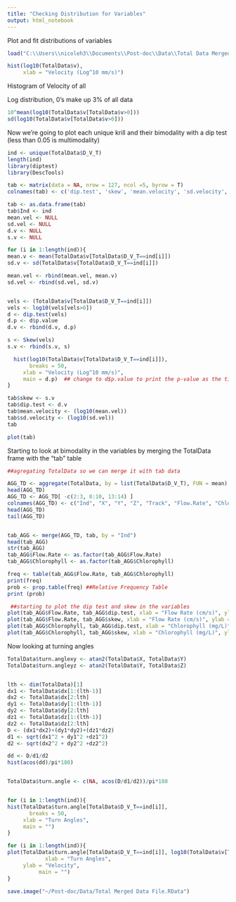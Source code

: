 ```yaml
---
title: "Checking Distribution for Variables"
output: html_notebook
---
```


Plot and fit distributions of variables

```r

load("C:\\Users\\nicoleh3\\Documents\\Post-doc\\Data\\Total Data Merged File (Sep 24 2021).Rda")

hist(log10(TotalData$v),
     xlab = "Velocity (Log^10 mm/s)")

```

Histogram of Velocity of all

Log distribution, 0's make up 3% of all data

```r
10^mean(log10(TotalData$v[TotalData$v>0]))
sd(log10(TotalData$v[TotalData$v>0]))

```
Now we're going to plot each unique krill and their bimodality with a dip test (less than 0.05 is multimodality)

```r
ind <- unique(TotalData$D_V_T)
length(ind)
library(diptest)
library(DescTools)

tab <- matrix(data = NA, nrow = 127, ncol =5, byrow = T)
colnames(tab) <- c('dip.test', 'skew', 'mean.velocity', 'sd.velocity', 'Ind')

tab <- as.data.frame(tab)
tab$Ind <- ind
mean.vel <- NULL
sd.vel <- NULL
d.v <- NULL
s.v <- NULL

for (i in 1:length(ind)){
mean.v <- mean(TotalData$v[TotalData$D_V_T==ind[i]])
sd.v <- sd(TotalData$v[TotalData$D_V_T==ind[i]])

mean.vel <- rbind(mean.vel, mean.v)
sd.vel <- rbind(sd.vel, sd.v)


vels <- (TotalData$v[TotalData$D_V_T==ind[i]])
vels <- log10(vels[vels>0])
d <- dip.test(vels)
d.p <- d$p.value
d.v <- rbind(d.v, d.p)

s <- Skew(vels)
s.v <- rbind(s.v, s)

  hist(log10(TotalData$v[TotalData$D_V_T==ind[i]]),
       breaks = 50,
     xlab = "Velocity (Log^10 mm/s)",
     main = d.p)  ## change to d$p.value to print the p-value as the title instead
}

tab$skew <- s.v
tab$dip.test <- d.v
tab$mean.velocity <- (log10(mean.vel))
tab$sd.velocity <- (log10(sd.vel))
tab

plot(tab)
```


Starting to look at bimodality in the variables by merging the TotalData frame with the "tab" table
```r
##agregating TotalData so we can merge it with tab data

AGG_TD <- aggregate(TotalData, by = list(TotalData$D_V_T), FUN = mean)
head(AGG_TD)
AGG_TD <- AGG_TD[ -c(2:3, 8:10, 13:14) ]
colnames(AGG_TD) <- c("Ind", "X", "Y", "Z", "Track", "Flow.Rate", "Chlorophyll", "dx", "dy", "dz", "d", "vx", "vy", "vz", "v", "heading", "pitch")
head(AGG_TD)
tail(AGG_TD)


tab_AGG <- merge(AGG_TD, tab, by = "Ind")
head(tab_AGG)
str(tab_AGG)
tab_AGG$Flow.Rate <- as.factor(tab_AGG$Flow.Rate)
tab_AGG$Chlorophyll <- as.factor(tab_AGG$Chlorophyll)

freq <- table(tab_AGG$Flow.Rate, tab_AGG$Chlorophyll)
print(freq)
prob <- prop.table(freq) ##Relative Frequency Table
print (prob)

 ##starting to plot the dip test and skew in the variables
plot(tab_AGG$Flow.Rate, tab_AGG$dip.test, xlab = "Flow Rate (cm/s)", ylab = "Dip Test (p.value)")
plot(tab_AGG$Flow.Rate, tab_AGG$skew, xlab = "Flow Rate (cm/s)", ylab = "Skew Test (p.value)")
plot(tab_AGG$Chlorophyll, tab_AGG$dip.test, xlab = "Chlorophyll (mg/L)", ylab = "Dip Test (p.value)")
plot(tab_AGG$Chlorophyll, tab_AGG$skew, xlab = "Chlorophyll (mg/L)", ylab = "Skew Test (p.value)")

```

Now looking at turning angles

```r
TotalData$turn.anglexy <- atan2(TotalData$X, TotalData$Y)
TotalData$turn.angleyz <- atan2(TotalData$Y, TotalData$Z)


lth <- dim(TotalData)[1]
dx1 <- TotalData$dx[1:(lth-1)]
dx2 <- TotalData$dx[2:lth]
dy1 <- TotalData$dy[1:(lth-1)]
dy2 <- TotalData$dy[2:lth]
dz1 <- TotalData$dz[1:(lth-1)]
dz2 <- TotalData$dz[2:lth]
D <- (dx1*dx2)+(dy1*dy2)+(dz1*dz2)
d1 <- sqrt(dx1^2 + dy1^2 +dz1^2)
d2 <- sqrt(dx2^2 + dy2^2 +dz2^2)

dd <- D/d1/d2
hist(acos(dd)/pi*180)


TotalData$turn.angle <- c(NA, acos(D/d1/d2))/pi*180


for (i in 1:length(ind)){
hist(TotalData$turn.angle[TotalData$D_V_T==ind[i]],
       breaks = 50,
     xlab = "Turn Angles",
     main = "") 
}


```



```r
for (i in 1:length(ind)){
plot(TotalData$turn.angle[TotalData$D_V_T==ind[i]], log10(TotalData$v[TotalData$D_V_T==ind[i]]),
            xlab = "Turn Angles",
     ylab = "Velocity",
          main = "") 
}

```


```r
save.image("~/Post-doc/Data/Total Merged Data File.RData")

```



